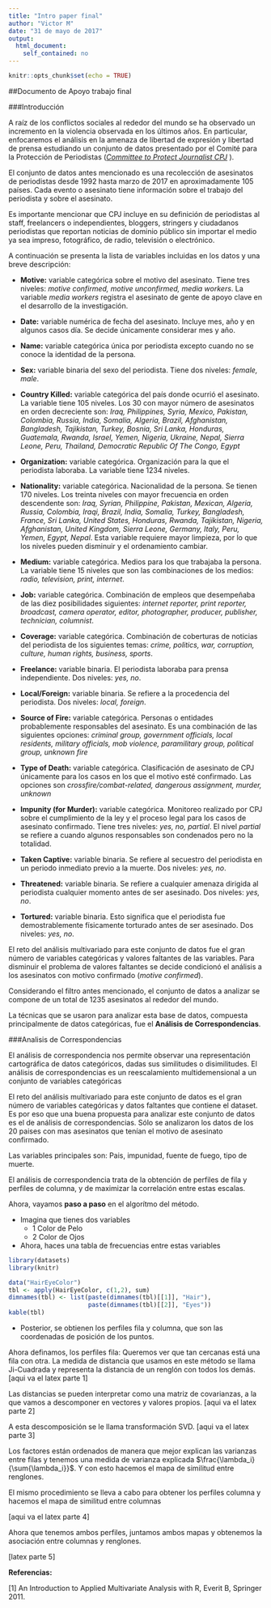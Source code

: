 ---
title: "Intro paper final"
author: "Victor M"
date: "31 de mayo de 2017"
output: 
  html_document:
    self_contained: no
---

```{r setup, include=FALSE}
knitr::opts_chunk$set(echo = TRUE)
```

##Documento de Apoyo trabajo final

###Introducción

A raíz de los conflictos sociales al rededor del mundo se ha observado un 
incremento en la violencia observada en los últimos años. 
En particular, enfocaremos el análisis en la amenaza de libertad de 
expresión y libertad de prensa estudiando un conjunto de datos
presentado por el Comité para la Protección de Periodistas 
([*Committee to Protect Journalist CPJ*](https://cpj.org/) ). 


El conjunto de datos antes mencionado 
es una recolección de asesinatos de periodistas desde 
1992 hasta marzo de 2017 en aproximadamente 105 países. 
Cada evento o asesinato tiene información 
sobre el trabajo del periodista y 
sobre el asesinato. 


Es importante mencionar que CPJ incluye en su definición de 
periodistas al staff, freelancers o independientes, bloggers, stringers y 
ciudadanos periodistas que reportan noticias de dominio público
sin importar el medio ya sea impreso, fotográfico, de radio, televisión 
o electrónico. 


A continuación se presenta la lista de 
variables incluidas en los datos y una 
breve descripción:

  - **Motive:** variable categórica sobre el
  motivo del asesinato. Tiene tres niveles: 
  *motive confirmed, motive unconfirmed, media workers*. 
  La variable *media workers* registra el asesinato de gente
  de apoyo clave en el desarrollo de la investigación. 
  
  - **Date:** variable numérica de fecha del asesinato. Incluye mes, año y en 
  algunos casos día. Se decide únicamente considerar mes y año. 
  
  - **Name:** variable categórica única por periodista excepto cuando 
  no se conoce la identidad de la persona. 
  
  - **Sex:** variable binaria del sexo del periodista. Tiene dos
  niveles: *female, male*.
  
  - **Country Killed:** variable categórica del país donde ocurrió el 
  asesinato. La variable tiene 105 niveles. Los 30 con mayor número de asesinatos
  en orden decreciente son: *Iraq, Philippines, Syria, Mexico, Pakistan, Colombia, Russia, India, Somalia, Algeria, Brazil, Afghanistan, Bangladesh, Tajikistan, Turkey, Bosnia, Sri Lanka, Honduras, Guatemala, Rwanda, Israel, Yemen, Nigeria, Ukraine, Nepal, Sierra Leone, Peru, Thailand, Democratic Republic Of The Congo, Egypt*
  
  - **Organization:** variable categórica. Organización 
  para la que el periodista laboraba. La variable tiene 1234 niveles. 
  
  - **Nationality:** variable categórica. Nacionalidad de la persona. 
  Se tienen 170 niveles. Los treinta niveles con mayor frecuencia en orden
  descendente son: *Iraq, Syrian, Philippine, Pakistan, Mexican, Algeria, Russia, Colombia, Iraqi, Brazil, India, Somalia, Turkey, Bangladesh, France, Sri Lanka, United States, Honduras, Rwanda, Tajikistan, Nigeria, Afghanistan, United Kingdom, Sierra Leone, Germany, Italy, Peru, Yemen, Egypt, Nepal*. Esta variable requiere mayor limpieza, por lo que los niveles pueden 
  disminuir y el ordenamiento cambiar. 
  
  - **Medium:** variable categórica. Medios para los que trabajaba la persona. 
  La variable tiene 15 niveles que son las combinaciones de los 
  medios: *radio, television, print, internet*.
  
  - **Job:** variable categórica. Combinación de empleos que desempeñaba de 
  las diez posibilidades siguientes: *internet reporter, print reporter, broadcast, camera operator, editor, photographer, producer, publisher, technician, columnist*.
  
  - **Coverage:** variable categórica. Combinación de coberturas de noticias del
  periodista de los siguientes temas: *crime, politics, war, corruption, culture, human rights, business, sports*.
  
  - **Freelance:** variable binaria. El periodista laboraba para prensa independiente.
  Dos niveles: *yes, no*.
  
  - **Local/Foreign:** variable binaria. Se refiere a la procedencia del periodista.
  Dos niveles: *local, foreign*.
  
  - **Source of Fire:** variable categórica. Personas o entidades probablemente responsables
  del asesinato. Es una combinación de las siguientes opciones: *criminal group, government officials, local residents, military officials, mob violence, paramilitary group, political group, unknown fire*
  
  - **Type of Death:** variable categórica. Clasificación de asesinato de CPJ
  únicamente para los casos en los que el motivo esté confirmado.
  Las opciones son *crossfire/combat-related, dangerous assignment, murder, unknown*
  
  - **Impunity (for Murder):** variable categórica. Monitoreo realizado por 
  CPJ sobre el cumplimiento de la ley y el proceso legal para 
  los casos de asesinato confirmado. Tiene tres niveles: *yes, no, partial*. 
  El nivel *partial* se refiere a cuando algunos responsables 
  son condenados pero no la totalidad.
  
  - **Taken Captive:** variable binaria. Se refiere al secuestro del 
  periodista en un periodo inmediato previo a la muerte. 
  Dos niveles: *yes, no*.
  
  - **Threatened:** variable binaria. Se refiere a cualquier amenaza
  dirigida al periodista cualquier momento antes de ser asesinado. 
  Dos niveles: *yes, no*.
  
  - **Tortured:** variable binaria. Esto significa que el periodista 
  fue demostrablemente físicamente torturado antes de ser asesinado.
  Dos niveles: *yes, no*.



El reto del análisis multivariado para este conjunto de datos fue
el gran número de variables categóricas y 
valores faltantes de las variables. Para 
disminuir el problema de valores faltantes
se decide condicionó el análisis a los asesinatos 
con motivo confirmado (*motive confirmed*). 

Considerando el filtro antes mencionado, el conjunto de datos a analizar se compone de un total de 1235 asesinatos al rededor del mundo.

La técnicas que se usaron para analizar esta base de datos, compuesta principalmente de datos categóricas, fue el **Análisis de Correspondencias**.

###Analisis de Correspondencias

El análisis de correspondencia nos permite observar una representación cartográfica de datos categóricos, dadas sus similitudes o disimilitudes. El análisis de correspondencias es un reescalamiento multidemensional a un conjunto de variables categóricas

El reto del análisis multivariado para este conjunto de datos es el gran número de variables categóricas y datos faltantes que contiene el dataset. Es por eso que una buena propuesta para analizar este conjunto de datos es el de análisis de correspondencias.
Sólo se analizaron los datos de los 20 paises con mas asesinatos que tenían el motivo de asesinato confirmado.

Las variables principales son: Pais, impunidad, fuente de fuego, tipo de muerte.

El análisis de correspondencia trata de la obtención de perfiles de fila y perfiles de columna, y de maximizar la correlación entre estas escalas.

Ahora, vayamos **paso a paso** en el algorítmo del método.

+ Imagina que tienes dos variables 
  + 1 Color de Pelo
  + 2 Color de Ojos





+ Ahora, haces una tabla de frecuencias entre estas variables


```{r, results ='hide'}
library(datasets)
library(knitr)
```

```{r, echo=F, eval=T}
data("HairEyeColor")
tbl <- apply(HairEyeColor, c(1,2), sum)
dimnames(tbl) <- list(paste(dimnames(tbl)[[1]], "Hair"),
                      paste(dimnames(tbl)[[2]], "Eyes"))
kable(tbl)
```

+ Posterior, se obtienen los perfiles fila y columna, que son las coordenadas de posición de los puntos.

Ahora definamos, los perfiles fila:
Queremos ver que tan cercanas está una fila con otra. La medida de distancia que usamos en este método se llama Ji-Cuadrada y representa la distancia de un renglón con todos los demás.
[aqui va el latex parte 1]

Las distancias se pueden interpretar como una matriz de covarianzas, a la que vamos a descomponer en vectores y valores propios.
[aqui va el latex parte 2]


A esta descomposición se le llama transformación SVD.
[aqui va el latex parte 3]
	


Los factores están ordenados de manera que mejor explican las varianzas entre filas y tenemos una medida de varianza explicada $\frac{\lambda_i}{\sum{\lambda_i}}$.
Y con esto hacemos el mapa de similitud entre renglones.

El mismo procedimiento se lleva a cabo para obtener los perfiles columna y hacemos el mapa de similitud entre columnas

[aqui va el latex parte 4]


Ahora que tenemos ambos perfiles, juntamos ambos mapas y obtenemos la asociación entre columnas y renglones.

[latex parte 5]

**Referencias:**

[1] An Introduction to Applied Multivariate Analysis with R, Everit B, Springer 2011.
